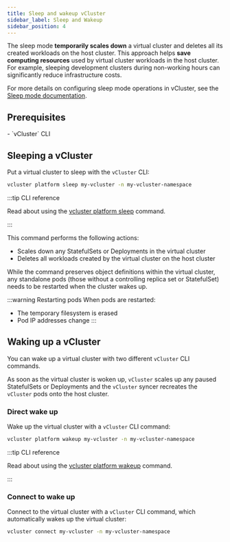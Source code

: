 ```yaml
---
title: Sleep and wakeup vCluster
sidebar_label: Sleep and Wakeup
sidebar_position: 4
---
```


The sleep mode **temporarily scales down** a virtual cluster and deletes all its created workloads on the host cluster. This approach helps **save computing resources** used by virtual cluster workloads in the host cluster. For example, sleeping development clusters during non-working hours can significantly reduce infrastructure costs. 

For more details on configuring sleep mode operations in vCluster, see the [Sleep mode documentation](../../).


## Prerequisites

<BasePrerequisites />
- `vCluster` CLI
  <InstallCli />


## Sleeping a vCluster

Put a virtual cluster to sleep with the `vCluster` CLI:

```bash title="Sleep a virtual cluster"
vcluster platform sleep my-vcluster -n my-vcluster-namespace
```

:::tip CLI reference
<!-- vale off -->
Read about using the [vcluster platform sleep](/vcluster/cli/vcluster_platform_sleep) command.
<!-- vale on -->
:::

This command performs the following actions:
- Scales down any StatefulSets or Deployments in the virtual cluster
- Deletes all workloads created by the virtual cluster on the host cluster

While the command preserves object definitions within the virtual cluster, any standalone pods (those without a controlling replica set or StatefulSet) needs to be restarted when the cluster wakes up.

:::warning Restarting pods
When pods are restarted:
- The temporary filesystem is erased
- Pod IP addresses change
:::

## Waking up a vCluster

You can wake up a virtual cluster with two different `vCluster` CLI commands.

As soon as the virtual cluster is woken up, `vCluster` scales up any paused StatefulSets or Deployments and the `vCluster` syncer recreates the `vCluster` pods onto the host cluster.

### Direct wake up

Wake up the virtual cluster with a `vCluster` CLI command:

```bash title="Wake up a virtual cluster"
vcluster platform wakeup my-vcluster -n my-vcluster-namespace
```

:::tip CLI reference
<!-- vale off -->
Read about using the [vcluster platform wakeup](/vcluster/cli/vcluster_platform_wakeup) command.
<!-- vale on -->
:::

### Connect to wake up

Connect to the virtual cluster with a `vCluster` CLI command, which automatically wakes up the virtual cluster:

```bash title="Connect to wake up a virtual cluster"
vcluster connect my-vcluster -n my-vcluster-namespace
```
